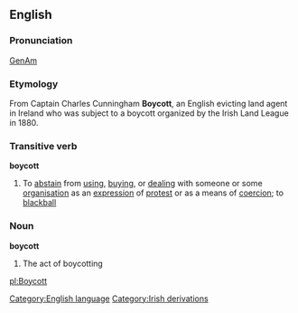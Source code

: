 ==English==
===Pronunciation===
[[w:General American|GenAm]] {{IPA|[&#712;b596;&#618;k&#593;t]}}
===Etymology===
From Captain Charles Cunningham '''Boycott''', an English evicting land agent in Ireland who was subject to a boycott organized by the Irish Land League in 1880. 
===Transitive verb===
{{wikipedia}}
'''boycott'''
#To [[abstain]] from [[using]], [[buying]], or [[dealing]] with someone or some [[organisation]] as an [[expression]] of [[protest]] or as a means of [[coercion]]; to [[blackball]]
===Noun===
'''boycott'''
#The act of boycotting

[[Category:English language]]
[[Category:Irish derivations]]

[[pl:Boycott]]